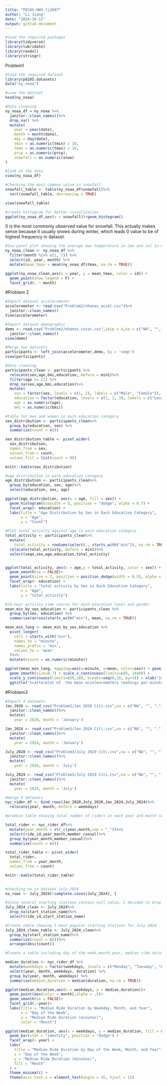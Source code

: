 ```yaml
---
title: "P8105-HW3-lj2607"
author: "Li Jiang"
date: "2024-10-11"
output: github-document
---
```


```r
#load the required packages
library(tidyverse)
library(lubridate)
library(readxl)
library(stringr)
```

Problem1

```r
#load the required dataset
library(p8105.datasets)
data("ny_noaa")

#view the dataset
head(ny_noaa)
```

```r
#Data cleaning
ny_noaa_df = ny_noaa %>%
  janitor::clean_names()%>%
  drop_na() %>%
  mutate(
    year = year(date), 
    month = month(date),
    day = day(date),
    tmin = as.numeric(tmin) / 10,
    tmax = as.numeric(tmax) / 10,
    prcp = as.numeric(prcp),
    snowfall = as.numeric(snow)
)

#look at the data
view(ny_noaa_df)
```

```r
#Checking the most common value in snowfall
snowfall_table <- table(ny_noaa_df$snowfall)%>% 
  sort(snowfall_table, decreasing = TRUE)

view(snowfall_table)

#create histogram for better visualization
ggplot(ny_noaa_df,aes(x = snowfall))+geom_histogram()

```

0 is the most commonly observed value for snowfall. This actually makes sense because it usually snows during winter, which leads 0 value to be of highest frequency in dataset.

```r
#two-panel plot showing the average max temperature in Jan and Jul in each station across years
ny_noaa_clean <- ny_noaa_df %>%
  filter(month %in% c(1, 7)) %>% 
  select(id, year, month) %>% 
  mutate(mean_tmax = mean(ny_noaa_df$tmax, na.rm = TRUE))
```


```r
ggplot(ny_noaa_clean,aes(x = year, y = mean_tmax, color = id)) +
  geom_point(show.legend = F) +
  facet_grid(. ~ month)
```

#Problem 2

```r
#Import dataset accelerometer 
accelerometer <- read.csv("Problem2/nhanes_accel.csv")%>%
  janitor::clean_names()
View(accelerometer)
```

```r
#Import dataset demographic
demo <- read.csv("Problem2/nhanes_covar.csv",skip = 4,na = c("NA", "", "."))%>%
  janitor::clean_names()
view(demo)
```

```r
#Merge two datasets
participants <- left_join(accelerometer,demo, by = 'seqn')
view(participants)
```

```r
#data cleaning
participants_clean <- participants %>%
  relocate(sex,age,bmi,education,.before = min1)%>%
  filter(age >= 21) %>%
  drop_na(sex,age,bmi,education)%>%
  mutate(
    sex = factor(sex, levels = c(1, 2), labels = c("Male", "Female")),
    education = factor(education, levels = c(1, 2, 3), labels = c("Less than high school", "High school equivalent", "More than high school")),
    age = as.numeric(age),
    bmi = as.numeric(bmi))
```

```r
#table for men and women in each education category
sex_distribution <- participants_clean%>%
  group_by(education, sex) %>%
  summarize(count = n())

sex_distribution_table <- pivot_wider(
  sex_distribution,
  names_from = sex,
  values_from = count,
  values_fill = list(count = 0))

knitr::kable(sex_distribution)
```


```r
#age distribution in each education category
age_distribution <- participants_clean%>%
  group_by(education, sex, age)%>%
  select(education, sex, age)

ggplot(age_distribution, aes(x = age, fill = sex)) +
  geom_histogram(binwidth = 5, position = "dodge", alpha = 0.7) +
  facet_wrap(~ education) +
  labs(title = "Age Distribution by Sex in Each Education Category",
       x = "Age",
       y = "Count")
```

```r
#Plot total activity against age in each education category
total_activity <- participants_clean%>%
  mutate(
    total_activity = rowSums(select(., starts_with("min")), na.rm = TRUE))%>%
  relocate(total_activity,.before = min1)%>%
  select(seqn,sex,age,education,total_activity)


ggplot(total_activity, aes(x = age,y = total_activity, color = sex)) +
  geom_smooth(se = FALSE)+
  geom_point(size = 2, position = position_dodge(width = 0.5), alpha = 0.7)+
  facet_wrap(~ education) +
  labs(title = "total activity by Sex in Each Education Category",
       x = "Age",
       y = "total_activity")
```


```r
#24-hour activity time course for each education level and gender
mean_min_by_sex_education <- participants_clean %>%
  group_by(sex, education) %>%
  summarise(across(starts_with("min"), mean, na.rm = TRUE))

mean_min_long <- mean_min_by_sex_education %>%
  pivot_longer(
    cols = starts_with("min"), 
    names_to = "minute", 
    names_prefix = 'min',
    values_to = 'mean'
  )%>%
  mutate(minute = as.numeric(minute))

ggplot(mean_min_long, mapping=aes(x=minute, y=mean, color=sex)) + geom_point(size=0.5) + theme_light() + facet_grid(.~ education) +
  geom_smooth(size=0.7) + scale_x_continuous(limits=c(0, 1440)) +
  scale_y_continuous(limits=c(0,18), breaks=seq(0,18, by=3)) + xlab("24-hour activity time courses") + ylab("mean acceleorometers value per minute") +
  ggtitle("Scatterplot of  the mean acceleorometers readings per minute against 24-hour activity ") + theme(legend.position = "bottom", plot.title=element_text(hjust=.5))
```


#Problem3


```r
#Import 4 datasets
Jan_2020 <- read_csv("Problem3/Jan 2020 Citi.csv",na = c("NA", "", ".","unknown"))%>%
  janitor::clean_names()%>%
  mutate(
    year = 2020, month = 'January')

Jan_2024 <- read_csv("Problem3/Jan 2024 Citi.csv",na = c("NA", "", ".","unknown"))%>%
  janitor::clean_names()%>%
  mutate(
    year = 2024, month = 'January')

July_2020 <- read_csv("Problem3/July 2020 Citi.csv",na = c("NA", "", ".","unknown"))%>%
  janitor::clean_names()%>%
  mutate(
    year = 2020, month = 'July')

July_2024 <- read_csv("Problem3/July 2024 Citi.csv",na = c("NA", "", ".","unknown"))%>%
  janitor::clean_names()%>%
  mutate(
    year = 2024, month = 'July')
```

```r
#merge 4 datasets
nyc_rider_df <- bind_rows(Jan_2020,July_2020,Jan_2024,July_2024)%>%
  relocate(year, month,.before = weekdays)
```

```r
#produce table showing total number of riders in each year and month seprating casual rider and member

total_rider <- nyc_rider_df%>%
  mutate(year_month = str_c(year,month,sep = "_"))%>%
  select(ride_id,year_month,member_casual)%>%
  group_by(year_month,member_casual)%>%
  summarize(count = n())

total_rider_table <- pivot_wider(
  total_rider,
  names_from = year_month,
  values_from = count)

knitr::kable(total_rider_table)
  
```

```r
#checking na in dataset July_2024
na_rows <- July_2024[!complete.cases(July_2024), ]

#Since several starting stations contain null value, I decided to drop na
July_2024_clean <- July_2024%>%
  drop_na(start_station_name)%>%
  select(ride_id,start_station_name)

#Create table showing 5 most popular starting stations for July 2024
July_2024_clean_table <- July_2024_clean%>%
  group_by(start_station_name)%>%
  summarize(count = n())%>%
  arrange(desc(count))
```


```r
#Create a table including day of the week,month,year, median ride duration

median_duration <- nyc_rider_df %>%
  mutate(weekdays = factor(weekdays, levels = c("Monday", "Tuesday", "Wednesday", "Thursday", "Friday", "Saturday", "Sunday"))) %>%
  select(year, month, weekdays, duration) %>%
  group_by(year, month, weekdays) %>%
  summarise(median_duration = median(duration, na.rm = TRUE))

ggplot(median_duration,aes(x = weekdays, y = median_duration))+
  geom_point(aes(color = month),alpha = .5)+
  geom_smooth(se = FALSE)+
  facet_grid(.~year)+
  labs(title = "Median Ride Duration by Weekday, Month, and Year",
       x = "Day of the Week",
       y = "Median Ride Duration (minutes)",
       color = "Month")
```


```r
ggplot(median_duration, aes(x = weekdays, y = median_duration, fill = month)) +
  geom_bar(stat = "identity", position = "dodge") +
  facet_wrap(~ year) +
  labs(
    title = "Median Ride Duration by Day of the Week, Month, and Year",
    x = "Day of the Week",
    y = "Median Ride Duration (minutes)",
    fill = "Month"
  ) +
  theme_minimal() +
  theme(axis.text.x = element_text(angle = 45, hjust = 1))

```

